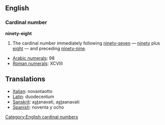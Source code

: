 ==English==
===Cardinal number ===
'''ninety-eight'''

#The cardinal number immediately following [[ninety-seven]] &mdash; [[ninety]] plus [[eight]] &mdash; and preceding [[ninety-nine]].

*[[w:Arabic Numerals|Arabic numerals]]: 98
*[[w:Roman numerals|Roman numerals]]: XCVIII
 
==Translations==
*[[Italian]]: novantaotto
*[[Latin]]: duodecentum
*[[Sanskrit]]:  a<u>st</u>anavati, a<u>st</u>aanavati
*[[Spanish]]: noventa y ocho

[[Category:English cardinal numbers]]